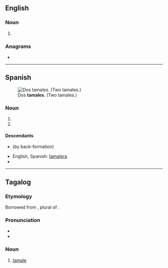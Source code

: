 ==English==

===Noun===
{{head|en|noun form}}

# {{plural of|en|tamale}}

===Anagrams===
* {{anagrams|en|a=aaelmst|malates|maltase}}

----

==Spanish==
[[File:Tamales.jpg|thumb|Dos '''tamales'''. (Two tamales.)]]

===Noun===
{{head|es|noun form|g=m-p}}

# {{plural of|es|tamal}}
# {{noun form of|es|tamale||p}}

====Descendants====
* {{desc|en|tamales|tamale}} (by back-formation)
* English, Spanish: [[tamalera]]
* {{desc|es|tamaleada}}

----

==Tagalog==

===Etymology===
Borrowed from {{bor|tl|es|tamales}}, plural of {{m|es|tamal||tamale}}.

===Pronunciation===
* {{hyph|tl|ta|ma|les}}
* {{tl-IPA}}

===Noun===
{{tl-noun}}

# [[tamale]] {{gl|Mexican dish}}